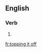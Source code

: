 ==English==

===Verb===
{{head|en|head=[[topping]] [[it]] [[off]]}}

# {{present participle of|top it off}}

[[fr:topping it off]]
